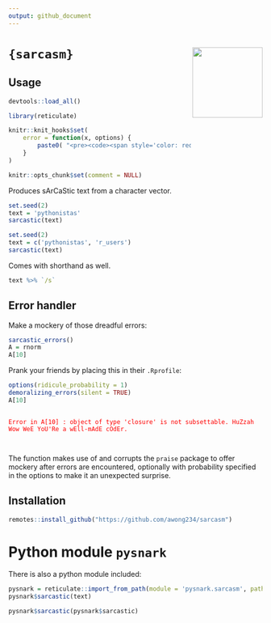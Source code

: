 ```yaml
---
output: github_document
---
```


# `{sarcasm}` <img src='img/saracasm_hex.png' align="right" height="139"/>

## Usage

```r
devtools::load_all()

library(reticulate)

knitr::knit_hooks$set(
    error = function(x, options) {
        paste0( "<pre><code><span style='color: red;'>", sarcastic(x), "<span></pre></code>")
    }
)

knitr::opts_chunk$set(comment = NULL)
```


Produces sArCaStic text from a character vector.

```r
set.seed(2)
text = 'pythonistas'
sarcastic(text)
```

```r
set.seed(2)
text = c('pythonistas', 'r_users')
sarcastic(text)
```

Comes with shorthand as well.

```r
text %>% `/s`
```

## Error handler

Make a mockery of those dreadful errors:

```r
sarcastic_errors()
A = rnorm
A[10]
```

Prank your friends by placing this in their `.Rprofile`:

```r
options(ridicule_probability = 1)
demoralizing_errors(silent = TRUE)
A[10]
```

<pre><code><span style='color: red;'>
Error in A[10] : object of type 'closure' is not subsettable. HuZzah Wow WeE YoU'Re a wEll-mAdE cOdEr.
<span></pre></code>



The function makes use of and corrupts the `praise` package to offer mockery
after errors are encountered, optionally with probability specified in the
options to make it an unexpected surprise.


## Installation

```r
remotes::install_github("https://github.com/awong234/sarcasm")
```

# Python module `pysnark`

There is also a python module included:

```r
pysnark = reticulate::import_from_path(module = 'pysnark.sarcasm', path = system.file(package = 'sarcasm', 'pysnark'))
pysnark$sarcastic(text)
```

```r
pysnark$sarcastic(pysnark$sarcastic)
```


